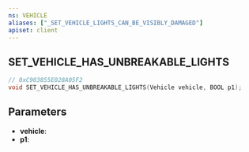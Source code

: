 ```yaml
---
ns: VEHICLE
aliases: ["_SET_VEHICLE_LIGHTS_CAN_BE_VISIBLY_DAMAGED"]
apiset: client
---
```

## SET_VEHICLE_HAS_UNBREAKABLE_LIGHTS

```c
// 0xC903855E028A05F2
void SET_VEHICLE_HAS_UNBREAKABLE_LIGHTS(Vehicle vehicle, BOOL p1);
```


## Parameters
* **vehicle**:
* **p1**: